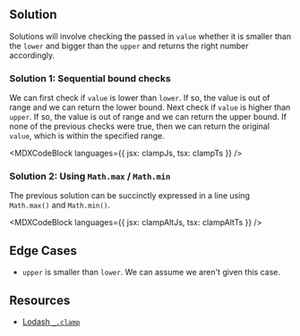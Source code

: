 

## Solution

Solutions will involve checking the passed in `value` whether it is smaller than the `lower` and bigger than the `upper` and returns the right number accordingly.

### Solution 1: Sequential bound checks

We can first check if `value` is lower than `lower`. If so, the value is out of range and we can return the lower bound. Next check if `value` is higher than `upper`. If so, the value is out of range and we can return the upper bound. If none of the previous checks were true, then we can return the original `value`, which is within the specified range.

<MDXCodeBlock languages={{ jsx: clampJs, tsx: clampTs }} />

### Solution 2: Using `Math.max` / `Math.min`

The previous solution can be succinctly expressed in a line using `Math.max()` and `Math.min()`.

<MDXCodeBlock languages={{ jsx: clampAltJs, tsx: clampAltTs }} />

## Edge Cases

- `upper` is smaller than `lower`. We can assume we aren't given this case.

## Resources

- [Lodash `_.clamp`](https://lodash.com/docs/#clamp)
